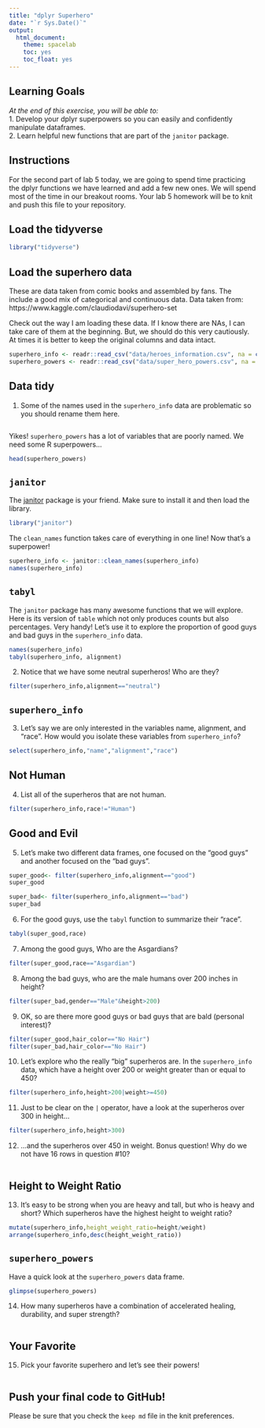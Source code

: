 ```yaml
---
title: "dplyr Superhero"
date: "`r Sys.Date()`"
output:
  html_document:
    theme: spacelab
    toc: yes
    toc_float: yes
---
```


## Learning Goals  
*At the end of this exercise, you will be able to:*    
1. Develop your dplyr superpowers so you can easily and confidently manipulate dataframes.  
2. Learn helpful new functions that are part of the `janitor` package.  

## Instructions
For the second part of lab 5 today, we are going to spend time practicing the dplyr functions we have learned and add a few new ones. We will spend most of the time in our breakout rooms. Your lab 5 homework will be to knit and push this file to your repository.  

## Load the tidyverse
```r
library("tidyverse")
```

## Load the superhero data
These are data taken from comic books and assembled by fans. The include a good mix of categorical and continuous data.  Data taken from: https://www.kaggle.com/claudiodavi/superhero-set  

Check out the way I am loading these data. If I know there are NAs, I can take care of them at the beginning. But, we should do this very cautiously. At times it is better to keep the original columns and data intact.  
```r
superhero_info <- readr::read_csv("data/heroes_information.csv", na = c("", "-99", "-"))
superhero_powers <- readr::read_csv("data/super_hero_powers.csv", na = c("", "-99", "-"))
```

## Data tidy
1. Some of the names used in the `superhero_info` data are problematic so you should rename them here.  
```r
  
```

Yikes! `superhero_powers` has a lot of variables that are poorly named. We need some R superpowers...
```r
head(superhero_powers)
```

## `janitor`
The [janitor](https://garthtarr.github.io/meatR/janitor.html) package is your friend. Make sure to install it and then load the library.  
```r
library("janitor")
```

The `clean_names` function takes care of everything in one line! Now that's a superpower!
```r
superhero_info <- janitor::clean_names(superhero_info)
names(superhero_info)
```

## `tabyl`
The `janitor` package has many awesome functions that we will explore. Here is its version of `table` which not only produces counts but also percentages. Very handy! Let's use it to explore the proportion of good guys and bad guys in the `superhero_info` data.  

```r
names(superhero_info)
tabyl(superhero_info, alignment)
```

2. Notice that we have some neutral superheros! Who are they?
```r
filter(superhero_info,alignment=="neutral")
```

## `superhero_info`
3. Let's say we are only interested in the variables name, alignment, and "race". How would you isolate these variables from `superhero_info`?
```r
select(superhero_info,"name","alignment","race")
```

## Not Human
4. List all of the superheros that are not human.
```r
filter(superhero_info,race!="Human")
```

## Good and Evil
5. Let's make two different data frames, one focused on the "good guys" and another focused on the "bad guys".
```r
super_good<- filter(superhero_info,alignment=="good")
super_good
```

```r
super_bad<- filter(superhero_info,alignment=="bad")
super_bad
```

6. For the good guys, use the `tabyl` function to summarize their "race".
```r
tabyl(super_good,race)
```

7. Among the good guys, Who are the Asgardians?
```r
filter(super_good,race=="Asgardian")
```

8. Among the bad guys, who are the male humans over 200 inches in height?
```r
filter(super_bad,gender=="Male"&height>200)
```

9. OK, so are there more good guys or bad guys that are bald (personal interest)?
```r
filter(super_good,hair_color=="No Hair")
filter(super_bad,hair_color=="No Hair")
```

10. Let's explore who the really "big" superheros are. In the `superhero_info` data, which have a height over 200 or weight greater than or equal to 450?
```r
filter(superhero_info,height>200|weight>=450)
```

11. Just to be clear on the `|` operator,  have a look at the superheros over 300 in height...
```r
filter(superhero_info,height>300)
```

12. ...and the superheros over 450 in weight. Bonus question! Why do we not have 16 rows in question #10?
```r

```

## Height to Weight Ratio
13. It's easy to be strong when you are heavy and tall, but who is heavy and short? Which superheros have the highest height to weight ratio?
```r
mutate(superhero_info,height_weight_ratio=height/weight)
arrange(superhero_info,desc(height_weight_ratio))
```

## `superhero_powers`
Have a quick look at the `superhero_powers` data frame.  
```r
glimpse(superhero_powers)
```

14. How many superheros have a combination of accelerated healing, durability, and super strength?
```r

```

## Your Favorite
15. Pick your favorite superhero and let's see their powers!
```r

```

## Push your final code to GitHub!
Please be sure that you check the `keep md` file in the knit preferences.  